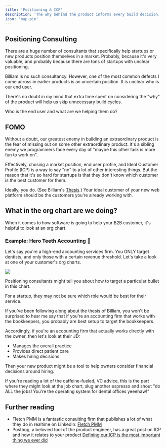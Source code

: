 ```yaml
---
title: 'Positioning & ICP'
description: 'The why behind the product informs every build decision.'
icon: 'map-pin'
---
```


## Positioning Consulting

There are a huge number of consultants that specifically help startups or new products position themselves in a market. Probably, because it's very valuable, and probably because there are tons of startups with unclear positioning. 

Billiam is no such consultancy. However, one of the most common defects I come across in earlier products is an uncertain position. It is unclear who is our end user. 

There's no doubt in my mind that extra time spent on considering the "why" of the product will help us skip unnecessary build cycles.

Who is the end user and what are we helping them do?

## FOMO 

Without a doubt, our greatest enemy in building an extraordinary product is the fear of missing out on some other extraordinary product. It's a sibling enemy we programmers face every day of "maybe this other task is more fun to work on".

Effectively, chosing a market position, end user profile, and Ideal Customer Profile (ICP) is a way to say "no" to a lot of other interesting things. But the reason that it's so hard for startups is that they don't know which customer is the best customer for them. 

Ideally, you do. (See Billiam's [Thesis](/etc/thesis).) Your ideal customer of your new web platform should be the customers you're already working with.

## What in the org chart are we doing?

When it comes to how software is going to help your B2B customer, it's helpful to look at an org chart. 

### Example: Hero Teeth Accounting 🦷

Let's say you're a high-end accounting services firm. You ONLY target dentists, and only those with a certain revenue threshold. Let's take a look at one of your customer's org charts.

<Frame>
  <img src="/images/org-chart.svg" style={{ 
    width: "800px",
    height: "auto",
    borderRadius: '0.5rem' }} />
</Frame>

Positioning consultants might tell you about how to target a particular bullet in this chart.

For a startup, they may not be sure which role would be best for their service. 

If you've been following along about the thesis of Billiam, you won't be surprised to hear me say that if you're an accounting firm that works with the bookkeepers, you probably are best setup to target the bookkeepers.

Accordingly, if you're an accounting firm that actually works directly with the owner, then let's look at their JD:

- Manages the overall practice
- Provides direct patient care
- Makes hiring decisions

Then your new product might be a tool to help owners consider financial decisions around hiring.

<Tip>
  If you're reading a lot of the caffeine-fueled, VC advice, this is the part where they might look at the job chart, slug another espresso and shout "do ALL the jobs! You're the operating system for dental offices yeeehaw!"
</Tip>

## Further reading

- Fletch PMM is a fantastic consulting firm that publishes a lot of what they do in realtime on LinkedIn: [Fletch PMM](https://www.linkedin.com/company/fletch-pmm/)
- Posthog, a belovied tool of the product engineer, has a great post on ICP and how it relates to your product [Defining our ICP is the most important thing we ever did
](https://newsletter.posthog.com/p/defining-our-icp-is-the-most-important?open=false#%C2%A7your-entire-strategy-is-downstream-of-your-icp)